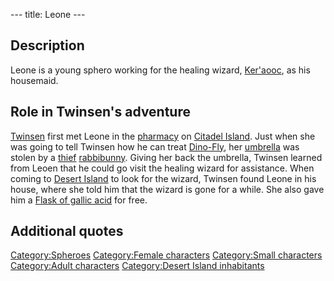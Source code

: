 ---
title: Leone
---

{{Character|
Name=Leone|
Image=BBLEONE.jpg |
Race=[[Sphero]]|
Gender=Female|
Size=Small|
Age=Adult}}

{{Quote|
Quote=Here's the deal. I will tell you how to treat your Dino-Fly, if you would bring back my umbrella. Use your smarts but remember that, in life, haste makes waste...|
Character=Leone}}

==Description==
Leone is a young sphero working for the healing wizard, [[Ker'aooc]], as his housemaid.

==Role in Twinsen's adventure==
[[Twinsen]] first met Leone in the [[pharmacy]] on [[Citadel Island]]. Just when she was going to tell Twinsen how he can treat [[Dino-Fly]], her [[umbrella]] was stolen by a [[Umbrella thief|thief]] [[rabbibunny]]. Giving her back the umbrella, Twinsen learned from Leoen that he could go visit the healing wizard for assistance. When coming to [[Desert Island]] to look for the wizard, Twinsen found Leone in his house, where she told him that the wizard is gone for a while. She also gave him a [[Flask of gallic acid]] for free.

==Additional quotes==
{{Quote|
Quote=Ah you are so kind. Go see Ker'aooc the healer on my behalf on Desert Island. I work for him and, believe me, he knows tricks that would cure anything, even a Dino-Fly...|
Character=Leone}}
{{Quote|
Quote=I'm sorry that the healer Ker'aooc is away. When he'll be back is anyone's guess. If it's an emergency, try the School of Magic.|
Character=Leone}}
{{Quote|
Quote=Only the wizards and the initiated know her whereabouts. All I know is that she went into hiding somewhere on the island.|
Character=Leone}}
{{Quote|
Quote=You can borrow this vial, I don't think Master Ker'aooc has much use for it.|
Character=Leone}}
{{Quote|
Quote=I am a little worried, you know. Since he left, Wizard Ker'aooc has not sent any sign of life. I don't like what's going on, this is not his habit.|
Character=Leone}}
{{Quote|
Quote=All I know is that the wizard Ker'aooc has gone on a trip with some of his colleagues. It's the Esmers who invited him!!|
Character=Leone}}

[[Category:Spheroes]]
[[Category:Female characters]]
[[Category:Small characters]]
[[Category:Adult characters]]
[[Category:Desert Island inhabitants]]